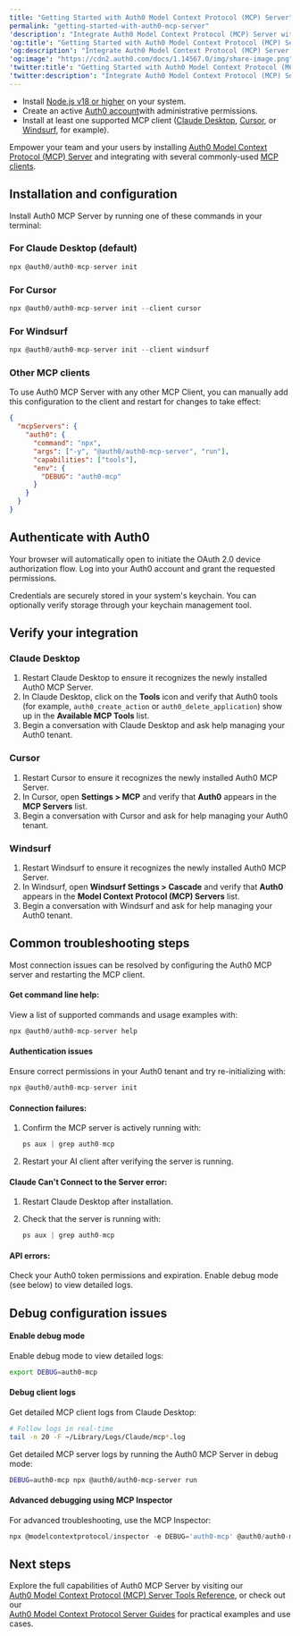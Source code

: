 ```yaml
---
title: "Getting Started with Auth0 Model Context Protocol (MCP) Server"
permalink: "getting-started-with-auth0-mcp-server"
'description': "Integrate Auth0 Model Context Protocol (MCP) Server with your AI clients."
'og:title': "Getting Started with Auth0 Model Context Protocol (MCP) Server"
'og:description': "Integrate Auth0 Model Context Protocol (MCP) Server with your AI clients."
'og:image': "https://cdn2.auth0.com/docs/1.14567.0/img/share-image.png"
'twitter:title': "Getting Started with Auth0 Model Context Protocol (MCP) Server"
'twitter:description': "Integrate Auth0 Model Context Protocol (MCP) Server with your AI clients."
---
```


<Card title="Before you start">

* Install [Node.js v18 or higher](https://nodejs.org/en/download) on your system.
* Create an active [Auth0 account](https://auth0.com/)with administrative permissions.
* Install at least one supported MCP client ([Claude Desktop](https://claude.ai/download), [Cursor](https://www.cursor.com/downloads), or [Windsurf](https://www.windsurf.com/editor), for example).

</Card>

Empower your team and your users by installing [Auth0 Model Context Protocol (MCP) Server](/docs/ja-jp/get-started/auth0-mcp-server) and integrating with several commonly-used [MCP clients](https://modelcontextprotocol.io/clients).

## Installation and configuration

Install Auth0 MCP Server by running one of these commands in your terminal:

### For Claude Desktop (default)

```javascript lines
npx @auth0/auth0-mcp-server init
```

### For Cursor

```javascript lines
npx @auth0/auth0-mcp-server init --client cursor
```

### For Windsurf

```javascript lines
npx @auth0/auth0-mcp-server init --client windsurf
```

### Other MCP clients

To use Auth0 MCP Server with any other MCP Client, you can manually add this configuration to the client and restart for changes to take effect:

```json lines
{
  "mcpServers": {
    "auth0": {
      "command": "npx",
      "args": ["-y", "@auth0/auth0-mcp-server", "run"],
      "capabilities": ["tools"],
      "env": {
        "DEBUG": "auth0-mcp"
      }
    }
  }
}
```

## Authenticate with Auth0

Your browser will automatically open to initiate the <Tooltip data-tooltip-id="react-containers-DefinitionTooltip-1" href="/docs/ja-jp/glossary?term=oath2" tip="OAuth 2.0: 認可プロトコルとワークフローを定義する認可フレームワーク。" cta="用語集の表示">OAuth 2.0</Tooltip> device <Tooltip data-tooltip-id="react-containers-DefinitionTooltip-1" href="/docs/ja-jp/glossary?term=authorization-flow" tip="認可フロー: OAuth 2.0フレームワークで指定されている認可付与（またはワークフロー）。" cta="用語集の表示">authorization flow</Tooltip>. Log into your Auth0 account and grant the requested permissions.

<Callout icon="file-lines" color="#0EA5E9" iconType="regular">

Credentials are securely stored in your system's keychain. You can optionally verify storage through your keychain management tool.

</Callout>

## Verify your integration

### Claude Desktop

1. Restart Claude Desktop to ensure it recognizes the newly installed Auth0 MCP Server.
2. In Claude Desktop, click on the **Tools** icon and verify that Auth0 tools (for example, `auth0_create_action` or `auth0_delete_application`) show up in the **Available MCP Tools** list.
3. Begin a conversation with Claude Desktop and ask help managing your Auth0 tenant.

### Cursor

1. Restart Cursor to ensure it recognizes the newly installed Auth0 MCP Server.
2. In Cursor, open **Settings > MCP** and verify that **Auth0** appears in the **MCP Servers** list.
3. Begin a conversation with Cursor and ask for help managing your Auth0 tenant.

### Windsurf

1. Restart Windsurf to ensure it recognizes the newly installed Auth0 MCP Server.
2. In Windsurf, open **Windsurf Settings > Cascade** and verify that **Auth0** appears in the **Model Context Protocol (MCP) Servers** list.
3. Begin a conversation with Windsurf and ask for help managing your Auth0 tenant.

## Common troubleshooting steps

<Callout icon="file-lines" color="#0EA5E9" iconType="regular">

Most connection issues can be resolved by configuring the Auth0 MCP server and restarting the MCP client.

</Callout>

#### Get command line help:

View a list of supported commands and usage examples with:

```javascript lines
npx @auth0/auth0-mcp-server help
```

#### Authentication issues

Ensure correct permissions in your Auth0 tenant and try re-initializing with:

```javascript lines
npx @auth0/auth0-mcp-server init
```

#### Connection failures:

1. Confirm the MCP server is actively running with:

   ```javascript lines
   ps aux | grep auth0-mcp
   ```

   

   
2. Restart your AI client after verifying the server is running.

#### Claude Can't Connect to the Server error:

1. Restart Claude Desktop after installation.
2. Check that the server is running with:

   ```javascript lines
   ps aux | grep auth0-mcp
   ```

   

   

#### API errors:

Check your Auth0 token permissions and expiration. Enable debug mode (see below) to view detailed logs.

## Debug configuration issues

#### Enable debug mode

Enable debug mode to view detailed logs:

```bash lines
export DEBUG=auth0-mcp
```

#### Debug client logs

Get detailed MCP client logs from Claude Desktop:

```bash lines
# Follow logs in real-time
tail -n 20 -F ~/Library/Logs/Claude/mcp*.log
```

Get detailed MCP server logs by running the Auth0 MCP Server in debug mode:

```bash lines
DEBUG=auth0-mcp npx @auth0/auth0-mcp-server run
```

#### Advanced debugging using MCP Inspector

For advanced troubleshooting, use the MCP Inspector:

```javascript lines
npx @modelcontextprotocol/inspector -e DEBUG='auth0-mcp' @auth0/auth0-mcp-server run__text in bold__
```

## Next steps

Explore the full capabilities of Auth0 MCP Server by visiting our<br/>[Auth0 Model Context Protocol (MCP) Server Tools Reference](/docs/ja-jp/get-started/auth0-mcp-server/auth0-mcp-tools-reference), or check out our<br/> 
[Auth0 Model Context Protocol Server Guides]() for practical examples and use cases.